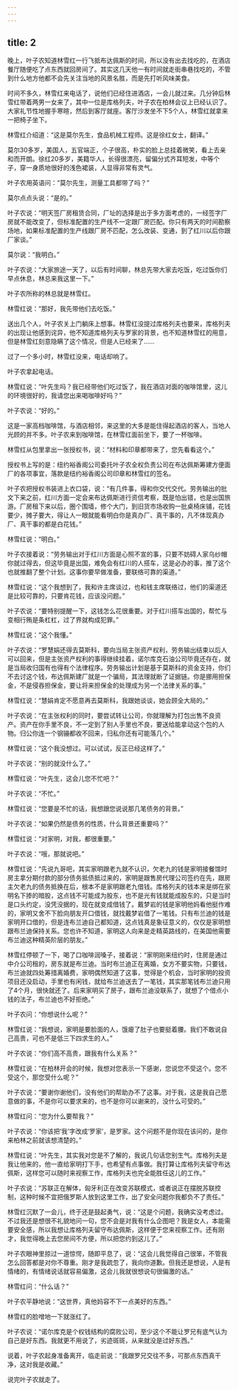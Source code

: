 ```yaml
---
---
---
```

title: 2
---



晚上，叶子农知道林雪红一行飞抵布达佩斯的时间，所以没有出去找吃的，在酒店餐厅随便吃了点东西就回房间了。其实这几天他一有时间就走街串巷找吃的，不管到什么地方他都不会先关注当地的风景名胜，而是先打听风味美食。

时间不多久，林雪红来电话了，说他们已经住进酒店，一会儿就过来。几分钟后林雪红带着两男一女来了，其中一位是库格列夫，叶子农在柏林会议上已经认识了。大家礼节性地握手寒暄，然后到客厅就座。客厅沙发坐不下5个人，林雪红就拿来一把椅子坐下。

林雪红介绍道：“这是莫尔先生，食品机械工程师。这是徐红女士，翻译。”

莫尔30多岁，美国人，五官端正，个子很高，朴实的脸上总挂着微笑，看上去亲和而开朗。徐红20多岁，美籍华人，长得很漂亮，留偏分式齐耳短发，中等个子，穿一身质地很好的浅色裙装，人显得非常有灵气。

叶子农用英语问：“莫尔先生，测量工具都带了吗？”

莫尔点点头说：“是的。”

叶子农说：“明天签厂房租赁合同，厂址的选择是出于多方面考虑的，一经签字厂房就不能改变了，但标准配置的生产线不一定跟厂房匹配。你只有两天的时间勘察场地，如果标准配置的生产线跟厂房不匹配，怎么改装、变通，到了红川以后你跟厂家谈。”

莫尔说：“我明白。”

叶子农说：“大家旅途一天了，以后有时间聊，林总先带大家去吃饭，吃过饭你们早点休息，林总来我这里一下。”

叶子农所称的林总就是林雪红。

林雪红说：“那好，我先带他们去吃饭。”

送出几个人，叶子农关上门躺床上想事。林雪红没提过库格列夫也要来，库格列夫的出现让他感到诧异，他不知道库格列夫与罗家的背景，也不知道林雪红的用意，但是林雪红刻意隐瞒了这个情况，但是人已经来了……

过了一个多小时，林雪红没来，电话却响了。

叶子农拿起电话。

林雪红说：“叶先生吗？我已经带他们吃过饭了，我在酒店对面的咖啡馆里，这儿的环境很好的，我请您出来喝咖啡好吗？”

叶子农说：“好的。”

这是一家高档咖啡馆，与酒店相邻，来这里的大多是能住得起酒店的客人，当地人光顾的并不多。叶子农来到咖啡馆，在林雪红面前坐下，要了一杯咖啡。

林雪红从包里拿出一张授权书，说：“材料和印章都带来了，您先看看这个。”

授权书上写的是：纽约裕香阁公司委托叶子农全权负责公司在布达佩斯筹建方便面厂的各项事宜，落款是纽约裕香阁公司印章和林雪红的签名。

叶子农把授权书装进上衣口袋，说：“有几件事，得和你交代交代。劳务输出的批文下来之前，红川方面一定会来布达佩斯进行资信考察，既是怕出错，也是出国旅游。厂房租下来以后，圈个围墙，修个大门，到旧货市场收购一批桌椅床铺，花钱要少，摊子要大，得让人一眼就能看明白你是真办厂、真干事的，凡不体现真办厂、真干事的都是白花钱。”

林雪红说：“明白。”

叶子农接着说：“劳务输出对于红川方面是心照不宣的事，只要不妨碍人家乌纱帽你就过得去，但这毕竟是出国，难免会有红川的人搭车，这是必办的事，推了这个也就推翻了整个计划。这事你要早做准备，要联络可靠的渠道。”

林雪红说：“这个我想到了，我和许主席谈过，也和钱主席联络过，他们的渠道还是比较可靠的，只要肯花钱，应该没问题。”

叶子农说：“要特别提醒一下，这钱怎么花很重要。对于红川搭车出国的，帮忙与变相行贿是条杠杠，过了界就构成犯罪。”

林雪红说：“这个我懂。”

叶子农说：“罗慧娟还得去莫斯科，要向当局主张资产权利，劳务输出结束以后人可以回来，但是主张资产权利的事得继续挂着，诺尔库克石油公司毕竟还存在，就是当局收归国有也得有个法律程序。劳务输出计划是基于莫斯科的资金支持，你们不去讨这个钱，布达佩斯建厂就是一个骗局，其法理就断了证据链。你是挪用担保金，不是侵吞担保金，要让将来担保金的处理成为另一个法律关系的事。”

林雪红说：“慧娟肯定不愿意再去莫斯科，我跟她谈谈，她会顾全大局的。”

叶子农说：“在主张权利的同时，要尝试转让公司，你就理解为打包出售不良资产。资产在你手里不良，不一定到了别人手里也不良，要送给能拿动这个包的人物。归公你连一个钢镚都收不回来，归私你还有可能落几个。”

林雪红说：“这个我没想过。可以试试，反正已经这样了。”

叶子农说：“别的就没什么了。”

林雪红说：“叶先生，这会儿您不忙吧？”

叶子农说：“不忙。”

林雪红说：“您要是不忙的话，我想跟您说说那几笔债务的背景。”

叶子农说：“如果仍然是债务的性质，什么背景还重要吗？”

林雪红说：“对家明，对我，都很重要。”

叶子农说：“哦，那就说吧。”

林雪红说：“先说九哥吧，其实家明跟老九就不认识，欠老九的钱是家明接餐馆时房主拿分期付款的部分债务抵债抵过来的，家明是跟售房代理公司签约在先，跟房主欠老九的债务抵换在后，根本不是家明跟老九借钱。库格列夫的钱本来是绑在家明名下掺的暗股，这点钱不可能成为股东，也不是光有钱就能成股东的，只是当时是口头约定，没凭没据的，现在就变成借钱了。戴梦岩的钱是家明他妈看他挺作难的，家明又舍不下脸向朋友开口借钱，就找戴梦岩借了一笔钱。只有布兰迪的钱是家明开口借的，但是连布兰迪自己都知道，这点钱真是象征意义的，仅仅是家明想跟布兰迪保持关系。您也许不知道，家明这人向来是走精英路线的，在美国他需要布兰迪这种精英阶层的朋友。”

林雪红停顿了一下，喝了口咖啡润嗓子，接着说：“家明刚来纽约时，住房是通过中介公司租的，房东就是布兰迪。当时布兰迪正在离婚，女方不要实物，只要钱，布兰迪就四处筹措离婚费，家明偶然知道了这事，觉得是个机会，当时家明的投资项目还没启动，手里也有闲钱，就给布兰迪送去了一笔钱，其实那笔钱布兰迪只用了4个月，很快就还了。后来家明买了房子，跟布兰迪没联系了，就想了个借点小钱的法子，布兰迪也不好拒绝。”

叶子农问：“你想说什么呢？”

林雪红说：“我想说，家明是要脸面的人，饿瘪了肚子也要挺着腰。我们不敢说自己高贵，可也不是低三下四求生的人。”

叶子农说：“你们高不高贵，跟我有什么关系？”

林雪红说：“在柏林开会的时候，我想对您表示一下感谢，您说您不受这个。您不受这个，那您受什么呢？”

叶子农说：“要谢你谢他们，没有他们的帮助办不了这事。对于我，这是我自己愿意做的事，不是你可以要求来的，也不是你可以谢来的，没什么可受的。”

林雪红问：“您为什么要帮我？”

叶子农说：“你该把‘我’字改成‘罗家’，是罗家。这个问题不是你现在该问的，是你来柏林之前就该想清楚的。”

林雪红说：“叶先生，其实我对您是不了解的，我说几句话您别生气。库格列夫是我让他来的，他一直给家明打下手，也希望有点事做。我打算让库格列夫留守布达佩斯，这样您可以随时来视察工作，库格列夫也完全能胜任这儿的工作。”

叶子农说：“苏联正在解体，匈牙利正在改变苏联模式，或者说正在摆脱苏联控制，这种时候不宜把俄罗斯人放到这里工作，出了安全问题你我都负不了责任。”

林雪红沉默了一会儿，终于还是鼓起勇气，说：“这是个问题，我确实没考虑过。不过我还是想很不礼貌地问一句，您不会是对我有什么企图吧？我是女人，本能需要安全感，所以我想让库格列夫留守布达佩斯，这样便于您来视察工作。还有刚才，我觉得晚上去您房间不方便，所以把您约到这儿了。”

叶子农眼神里掠过一道惊愕，随即平息了，说：“这会儿我觉得自己很笨，不管我怎么回答都是对你不尊重。刚才是我疏忽了，我向你道歉。但我还是想说，人是有情绪的，有情绪说话就容易偏激，这会儿我就很想说句很偏激的话。”

林雪红问：“什么话？”

叶子农平静地说：“这世界，真他妈容不下一点美好的东西。”

林雪红的脸噌地一下就涨红了。

叶子农说：“诺尔库克是个权钱结构的腐败公司，至少这个不能让罗兄有底气认为自己是好东西。我就更不用说了，劣迹斑斑，从来就没是过好东西。”

说着，叶子农起身准备离开，临走前说：“我跟罗兄交往不多，可那点东西真干净，这对我是收藏。”

说完叶子农就走了。